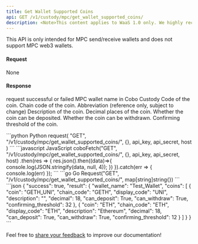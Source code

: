 ```yaml
---
title: Get Wallet Supported Coins
api: GET /v1/custody/mpc/get_wallet_supported_coins/ 
description: <Note>This content applies to WaaS 1.0 only. We highly recommend that you upgrade to [WaaS 2.0](https://www.cobo.com/developers/v2/guides/overview/introduction).</Note> This endpoint returns a JSON response with a list of supported coins for a specific MPC wallet. The response includes the coin code, chain code, display code, description, decimal, and other relevant information such as whether the coin can be deposited or withdrawn, and the confirming threshold.
---
```


<Note>This API is only intended for MPC send/receive wallets and does not support MPC web3 wallets.</Note>

#### Request
None

#### Response
<ResponseField name="success" type="bool">request successful or failed</ResponseField>
   <ResponseField name="result" type="object">
      <Expandable title="object">
        <ResponseField name="wallet_name" type="String" >MPC wallet name in Cobo Custody</ResponseField>
        <ResponseField name="coins" type="object[]">
            <Expandable title="object">
                <ResponseField name="coin" type="String" >Code of the coin.</ResponseField>
                <ResponseField name="chain_code" type="String" >Chain code of the coin.</ResponseField>
                <ResponseField name="display_code" type="String" >Abbreviation (reference only, subject to change)</ResponseField>
                <ResponseField name="description" type="String" >Description of the coin.</ResponseField>
                <ResponseField name="decimal" type="String" >Decimal places of the coin.</ResponseField>
                <ResponseField name="can_deposit" type="Bool" >Whether the coin can be deposited.</ResponseField>
                <ResponseField name="can_withdraw" type="Bool" >Whether the coin can be withdrawn.</ResponseField>
                <ResponseField name="confirming_threshold" type="Int" >Confirming threshold of the coin.</ResponseField>
            </Expandable>
        </ResponseField>
     </Expandable>
</ResponseField>


<RequestExample>
```python Python
request(
    "GET",
    "/v1/custody/mpc/get_wallet_supported_coins/",
    {},
    api_key, api_secret, host
)
```
```javascript JavaScript
coboFetch("GET", "/v1/custody/mpc/get_wallet_supported_coins/", {}, api_key, api_secret, host)
    .then(res => {
        res.json().then((data)=>{
            console.log(JSON.stringify(data, null, 4));
        })
    }).catch(err => {
        console.log(err)
    });
```
```go Go
Request("GET", "/v1/custody/mpc/get_wallet_supported_coins/", map[string]string{})
```
</RequestExample>

<ResponseExample>
```json
{
 "success": true,
  "result": {
      "wallet_name": "Test_Wallet",
      "coins": [
        {
          "coin": "GETH_UNI",
          "chain_code": "GETH",
          "display_code": "UNI",
          "description": "",
          "decimal": 18,
          "can_deposit": True,
          "can_withdraw": True,
          "confirming_threshold": 32
        },
        {
          "coin": "ETH",
          "chain_code": "ETH",
          "display_code": "ETH",
          "description": "Ethereum",
          "decimal": 18,
          "can_deposit": True,
          "can_withdraw": True,
          "confirming_threshold": 12
        }
      ]
  }
}
```
</ResponseExample>

<Tip>Feel free to [share your feedback](https://forms.zohopublic.com/cobo/form/DocumentFeedbackForm/formperma/QvLOhxJv1_JMsJ-1dleZ8Itb_7rzN-LtgvsDdxosoVI) to improve our documentation!</Tip>